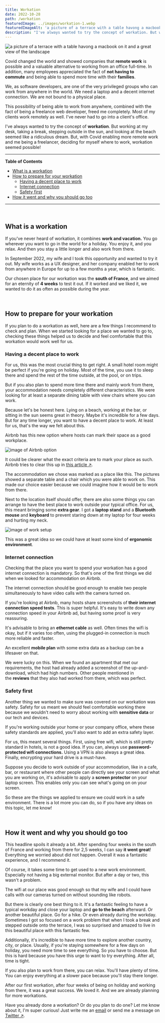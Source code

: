 ```yaml
---
title: Workation
date: 2022-10-28
path: /workation
featuredImage: ../images/workation-1.webp
featuredImageAlt: 'a picture of a terrace with a table havong a macbook on it and a great view of the landscape'
description: "I've always wanted to try the concept of workation. But working at my desk, taking a break, stepping outside in the sun, and looking at the beach seemed like a ridiculous dream. But, with Covid enabling more remote work and me being a freelancer, deciding for myself where to work, workation seemed possible!"
---
```


![a picture of a terrace with a table havong a macbook on it and a great view of the landscape](../images/workation-1.webp)

Covid changed the world and showed companies that **remote work** is possible and a valuable alternative to working from an office full-time. In addition, many employees appreciated the fact of **not having to commute** and being able to spend more time with their **families**.

We, as software developers, are one of the very privileged groups who can work from anywhere in the world. We need a laptop and a decent internet connection. We are not bound to a physical place.

This possibility of being able to work from anywhere, combined with the fact of being a freelance web developer, freed me completely. Most of my clients work remotely as well. I've never had to go into a client's office.

I've always wanted to try the concept of **workation**. But working at my desk, taking a break, stepping outside in the sun, and looking at the beach seemed like a ridiculous dream. But, with Covid enabling more remote work and me being a freelancer, deciding for myself where to work, workation seemed possible!

---
**Table of Contents**

- [What is a workation](#what-is-a-workation)
- [How to prepare for your workation](#how-to-prepare-for-your-workation)
  - [Having a decent place to work](#having-a-decent-place-to-work)
  - [Internet connection](#internet-connection)
  - [Safety first](#safety-first)
- [How it went and why you should go too](#how-it-went-and-why-you-should-go-too)
---

<br />

## What is a workation <a name="what-is-a-workation"></a>

If you've never heard of workation, it combines **work and vacation.** You go wherever you want to go in the world for a holiday. You enjoy it, and you relax. And then you stay a little longer and also work from there.

In September 2022, my wife and I took this opportunity and wanted to try it out. My wife works as a UX designer, and her company enabled her to work from anywhere in Europe for up to a few months a year, which is fantastic.

Our chosen place for our workation was the **south of France**, and we aimed for an eternity of **4 weeks** to test it out. If it worked and we liked it, we wanted to do it as often as possible during the year.

<br />

## How to prepare for your workation <a name="how-to-prepare-for-your-workation"></a>

If you plan to do a workation as well, here are a few things I recommend to check and plan. When we started looking for a place we wanted to go to, checking these things helped us to decide and feel comfortable that this workation would work well for us.

### Having a decent place to work <a name="having-a-decent-place-to-work"></a>

For us, this was the most crucial thing to get right. A small hotel room might be perfect if you're going on holiday. Most of the time, you use it to sleep there and spend the rest of the time outside, at the pool, or on trips.

But if you also plan to spend more time there and mainly work from there, your accommodation needs completely different characteristics. We were looking for at least a separate dining table with view chairs where you can work.

Because let's be honest here. Lying on a beach, working at the bar, or sitting in the sun seems great in theory. Maybe it's incredible for a few days. But for any time longer, you want to have a decent place to work. At least for us, that's the way we felt about this.

Airbnb has this new option where hosts can mark their space as a good workplace.

![image of Airbnb option](../images/airbnb-dedicated-workspace.png)

It could be clearer what the exact criteria are to mark your place as such. Airbnb tries to clear this up in <a href="https://www.airbnb.com/resources/hosting-homes/a/how-to-make-your-space-comfortable-for-remote-workers-236" target="_blank">this article &#8599;</a>.

The accommodation we chose was marked as a place like this. The pictures showed a separate table and a chair which you were able to work on. This made our choice easier because we could imagine how it would be to work from there.

Next to the location itself should offer, there are also some things you can arrange to have the best place to work outside your typical office. For us, this meant bringing some **extra gear**. I got a **laptop stand** and a **Bluetooth mouse** and **keyboard** to prevent staring down at my laptop for four weeks and hurting my neck.

![image of work setup](../images/workation-2.webp)

This was a great idea so we could have at least some kind of **ergonomic environment**.

### Internet connection <a name="internet-connection"></a>

Checking that the place you want to spend your workation has a good internet connection is mandatory. So that's one of the first things we did when we looked for accommodation on Airbnb.

The internet connection should be good enough to enable two people simultaneously to have video calls with the camera turned on.

If you're looking at Airbnb, many hosts share screenshots of **their internet connection speed tests**. This is super helpful. It's easy to write down any connection speed in your Airbnb ad, but having some proof is very reassuring.

It's advisable to bring an **ethernet cable** as well. Often times the wifi is okay, but if it varies too often, using the plugged-in connection is much more reliable and faster.

An excellent **mobile plan** with some extra data as a backup can be a lifesaver on that.

We were lucky on this. When we found an apartment that met our requirements, the host had already added a screenshot of the up-and-download, which had high numbers. Other people mentioned in the **reviews** that they also had worked from there, which was perfect.

### Safety first <a name="safety-first"></a>

Another thing we wanted to make sure was covered on our workation was safety. Safety for us meant we should feel comfortable working there because we wouldn't need to worry about working with **sensitive data** or our tech and devices.

If you're working outside your home or your company office, where these safety standards are applied, you'll also want to add an extra safety layer.

For us, this meant several things. First, using free wifi, which is still pretty standard in hotels, is not a good idea. If you can, always use **password-protected wifi connections.** Using a VPN is also always a great idea. Finally, encrypting your hard drive is a must-have.

<CoffeeHint />

Suppose you decide to work outside of your accommodation, like in a cafe, bar, or restaurant where other people can directly see your screen and what you are working on, it's advisable to apply a **screen protector** on your laptop screen. This enables only you can see what's going on on your screen.

So these are the things we applied to ensure we could work in a safe environment. There is a lot more you can do, so if you have any ideas on this topic, let me know!

<br />

## How it went and why you should go too <a name="how-it-went-and-why-you-should-go-too"></a>

This headline spoils it already a bit. After spending four weeks in the south of France and working from there for 2,5 weeks, I can say **it went great**! Everything we worried about did not happen. Overall it was a fantastic experience, and I recommend it.

Of course, it takes some time to get used to a new work environment. Especially not having a big external monitor. But after a day or two, this wasn't a problem.

The wifi at our place was good enough so that my wife and I could have calls with our cameras turned on without sounding like robots.

But there is clearly one best thing to it. It's a fantastic feeling to have a typical workday and close your laptop and **go to the beach** afterward. Or another beautiful place. Go for a hike. Or even already during the workday. Sometimes I got so focused on a work problem that when I took a break and stepped outside onto the terrace, I was so surprised and amazed to live in this beautiful place with this fantastic few.

Additionally, it's incredible to have more time to explore another country, city, or place. Usually, if you're staying somewhere for a few days on holiday, you need more time to see everything. So you have to choose. But this is hard because you have this urge to want to try everything. After all, time is tight.

If you also plan to work from there, you can relax. You'll have plenty of time. You can enjoy everything at a slower pace because you'll stay there longer.

After our first workation, after four weeks of being on holiday and working from there, it was a great success. We loved it. And we are already planning for more workations.

Have you already done a workation? Or do you plan to do one? Let me know about it, I'm super curious! Just write me an <a href="mailto:marco@marcoheine.com">email</a> or send me a message on <a href="https://twitter.com/marcoheine_com" target="_blank">Twitter &#8599;</a>.
